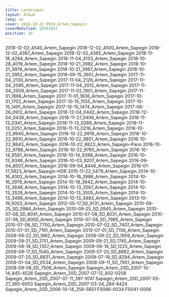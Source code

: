 ```yaml
---
title: Landscapes
layout: Album
lang: en
cover: 2016-10-22_9918_Artem_Sapegin
coverModified: 20161022
position: 20
---
```


2018-12-02_4540_Artem_Sapegin
2018-12-02_4500_Artem_Sapegin
2018-12-02_4387_Artem_Sapegin
2018-12-02_4365_Artem_Sapegin
2018-11-18_4294_Artem_Sapegin
2018-11-04_4133_Artem_Sapegin
2018-10-28_4019_Artem_Sapegin
2018-10-21_3982_Artem_Sapegin
2018-10-21_3978_Artem_Sapegin
2018-10-21_3967_Artem_Sapegin
2018-10-21_3952_Artem_Sapegin
2018-09-15_3651_Artem_Sapegin
2017-11-04_2130_Artem_Sapegin
2017-11-04_2126_Artem_Sapegin
2017-11-04_2085_Artem_Sapegin
2017-11-04_2012_Artem_Sapegin
2017-11-04_2009_Artem_Sapegin
2017-11-02_1901_Artem_Sapegin
2017-11-01_1866_Artem_Sapegin
2017-11-01_1836_Artem_Sapegin
2017-10-31_1702_Artem_Sapegin
2017-10-15_1555_Artem_Sapegin
2017-10-15_1491_Artem_Sapegin
2017-10-15_1474_Artem_Sapegin
2017-08-26_0912_Artem_Sapegin
2016-12-04_0442_Artem_Sapegin
2016-12-04_0438_Artem_Sapegin
2016-11-27_0406_Artem_Sapegin
2016-11-13_0341_Artem_Sapegin
2016-11-13_0289_Artem_Sapegin
2016-11-13_0251_Artem_Sapegin
2016-11-13_0216_Artem_Sapegin
2016-10-23_9940_Artem_Sapegin
2016-10-22_9918_Artem_Sapegin
2016-10-22_9910_Artem_Sapegin
2016-10-22_9851_Artem_Sapegin
2016-10-22_9843_Artem_Sapegin
2016-10-22_9823_Artem_Sapegin-Pano
2016-10-22_9788_Artem_Sapegin
2016-10-22_9765_Artem_Sapegin
2016-10-14_9561_Artem_Sapegin
2016-10-14_9398_Artem_Sapegin
2016-10-13_9348_Artem_Sapegin
2016-10-03_9207_Artem_Sapegin
2016-09-04_8507_Artem_Sapegin
2016-09-04_8448_Artem_Sapegin
2016-01-17_5823_Artem_Sapegin-HDR
2015-11-22_5479_Artem_Sapegin
2014-10-16_4002_Artem_Sapegin
2014-10-16_3986_Artem_Sapegin
2014-10-16_3979_Artem_Sapegin
2014-10-16_3942_Artem_Sapegin
2014-10-13_3648_Artem_Sapegin
2014-10-13_3567_Artem_Sapegin
2014-10-13_3529_Artem_Sapegin
2014-10-13_3505_Artem_Sapegin
2014-10-13_3496_Artem_Sapegin
2014-10-13_3483_Artem_Sapegin
2013-10-19_5003_Artem_Sapegin
2012-05-17_5D_9131_Artem_Sapegin
2010-09-25_5D_0984_Artem_Sapegin
2010-09-25_5D_0945_Artem_Sapegin
2010-07-08_5D_8041_Artem_Sapegin
2010-07-08_5D_8031_Artem_Sapegin
2010-07-08_5D_8000_Artem_Sapegin
2010-07-08_5D_7985_Artem_Sapegin
2010-07-06_5D_7750_Artem_Sapegin
2010-07-02_5D_7407_Artem_Sapegin
2010-07-01_5D_7191_Artem_Sapegin
2010-07-01_5D_7156_Artem_Sapegin
2009-09-22_5D_1962_Artem_Sapegin
2009-09-22_5D_1959_Artem_Sapegin
2009-09-21_5D_1751_Artem_Sapegin
2009-09-21_5D_1745_Artem_Sapegin
2009-09-18_5D_1357_Artem_Sapegin
2009-09-18_5D_1225_Artem_Sapegin
2009-09-17_5D_1040_Artem_Sapegin
2009-07-20_5D_8862_Artem_Sapegin
2009-07-20_5D_8831_Artem_Sapegin
2009-07-19_5D_8294_Artem_Sapegin
2009-01-04_5D_0534_Artem_Sapegin
2008-09-11_5D_7951_Artem_Sapegin
2008-09-08_5D_7506_Artem_Sapegin
Sapegin_Artem_20D_2007-10-14_445-4526
Sapegin_Artem_20D_2007-07-12_402-0208
Sapegin_Artem_20D_2007-07-11_397-9741
Sapegin_Artem_20D_2007-05-27_360-6053
Sapegin_Artem_20D_2007-03-24_284-8424
Sapegin_Artem_20D_2006-10-14_256-5651
F0086-0034
F0041-0006
